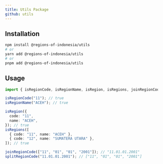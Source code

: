 ```yaml
---
title: Utils Package
github: utils
---
```



<NPMPackageBadges name="utils" />

## Installation

```bash
npm install @regions-of-indonesia/utils
# or
yarn add @regions-of-indonesia/utils
# or
pnpm add @regions-of-indonesia/utils
```

## Usage

```typescript
import { isRegionCode, isRegionName, isRegion, isRegions, joinRegionCode, splitRegionCode } from "@regions-of-indonesia/utils";

isRegionCode("11"); // true
isRegionName("ACEH"); // true

isRegion({
  code: "11",
  name: "ACEH",
}); // true
isRegions([
  { code: "11", name: "ACEH" },
  { code: "12", name: "SUMATERA UTARA" },
]); // true

joinRegionCode(["11", "01", "01", "2001"]); // "11.01.01.2001"
splitRegionCode("11.01.01.2001"); // ["11", "01", "01", "2001"]
```
